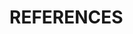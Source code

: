 <!-- If you want the references to appear somewhere before the end, add: -->
<!-- <div id="refs"></div> -->
<!-- where you want it to appear -->

<!-- In general, you shouldn't need to edit this file with the exception of
the following French/English translation. For a French document, set the following header to: # Références Citées  {-} -->

\clearpage

# REFERENCES {#sec:references}

<!-- The following sets the appropriate indentation for the references -->
\noindent
\vspace{-2em}
\setlength{\parindent}{-0.2in}
\setlength{\leftskip}{0.2in}
\setlength{\parskip}{8pt}
